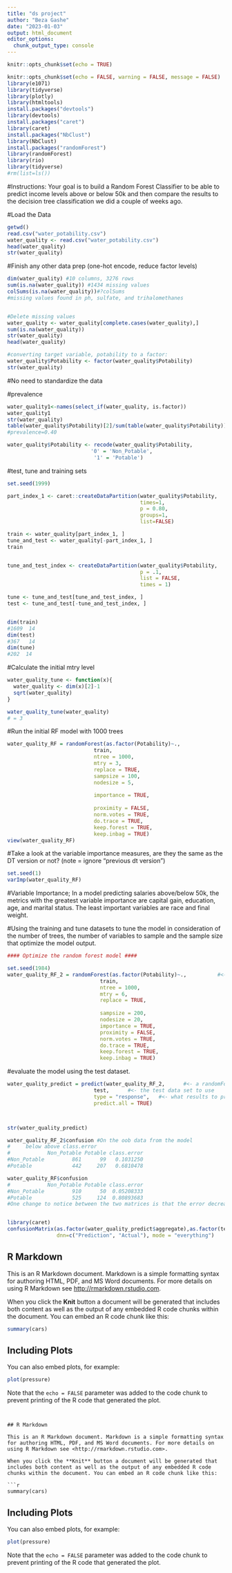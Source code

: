 ```yaml
---
title: "ds project"
author: "Beza Gashe"
date: "2023-01-03"
output: html_document
editor_options: 
  chunk_output_type: console
---
```


```r
knitr::opts_chunk$set(echo = TRUE)
```

```r
knitr::opts_chunk$set(echo = FALSE, warning = FALSE, message = FALSE)
library(e1071)
library(tidyverse)
library(plotly)
library(htmltools)
install.packages("devtools")
library(devtools)
install.packages("caret")
library(caret)
install.packages("NbClust")
library(NbClust)
install.packages("randomForest")
library(randomForest)
library(rio)
library(tidyverse)
#rm(list=ls())
```

#Instructions: Your goal is to build a Random Forest Classifier to be able to predict income levels above or below 50k and then compare the results to the decision tree classification we did a couple of weeks ago.

#Load the Data
```r
getwd()
read.csv("water_potability.csv")
water_quality <- read.csv("water_potability.csv")
head(water_quality)
str(water_quality)

```


#Finish any other data prep (one-hot encode, reduce factor levels)
```r
dim(water_quality) #10 columns, 3276 rows
sum(is.na(water_quality)) #1434 missing values
colSums(is.na(water_quality))#?colSums
#missing values found in ph, sulfate, and trihalomethanes


#Delete missing values
water_quality <- water_quality[complete.cases(water_quality),]
sum(is.na(water_quality))
str(water_quality)
head(water_quality)

#converting target variable, potability to a factor:
water_quality$Potability <- factor(water_quality$Potability)
str(water_quality)
```

#No need to standardize the data

#prevalence
```r
water_quality1<-names(select_if(water_quality, is.factor))
water_quality1
str(water_quality)
table(water_quality$Potability)[2]/sum(table(water_quality$Potability))
#prevalence=0.40

water_quality$Potability <- recode(water_quality$Potability, 
                           '0' = 'Non_Potable', 
                            '1' = 'Potable')
```


#test, tune and training sets 
```r
set.seed(1999)

part_index_1 <- caret::createDataPartition(water_quality$Potability,
                                           times=1,
                                           p = 0.80,
                                           groups=1,
                                           list=FALSE)

train <- water_quality[part_index_1, ]
tune_and_test <- water_quality[-part_index_1, ]
train


tune_and_test_index <- createDataPartition(water_quality$Potability,
                                           p = .1,
                                           list = FALSE,
                                           times = 1)

tune <- tune_and_test[tune_and_test_index, ]
test <- tune_and_test[-tune_and_test_index, ]


dim(train)
#1609  14
dim(test)
#367   14
dim(tune)
#202  14
```


#Calculate the initial mtry level 
```r
water_quality_tune <- function(x){
  water_quality <- dim(x)[2]-1
  sqrt(water_quality)
}

water_quality_tune(water_quality)
# = 3
```

#Run the initial RF model with 1000 trees
```r
water_quality_RF = randomForest(as.factor(Potability)~.,          
                            train,     
                            ntree = 1000,  
                            mtry = 3, 
                            replace = TRUE,      
                            sampsize = 100,      
                            nodesize = 5,        
                            
                            importance = TRUE,   
                           
                            proximity = FALSE, 
                            norm.votes = TRUE,
                            do.trace = TRUE,     
                            keep.forest = TRUE, 
                            keep.inbag = TRUE)  
view(water_quality_RF)
```


#Take a look at the variable importance measures, are they the same as the DT version or not? (note = ignore "previous dt version")
```r
set.seed(1)
varImp(water_quality_RF) 
```
#Variable Importance; In a model predicting salaries above/below 50k, the metrics with the greatest variable importance are capital gain, education, age, and marital status. The least important variables are race and final weight. 



#Using the training and tune datasets to tune the model in consideration of the number of trees, the number of variables to sample and the sample size that optimize the model output.
```r
#### Optimize the random forest model ####

set.seed(1984)	
water_quality_RF_2 = randomForest(as.factor(Potability)~.,          #<- 
                              train,    
                              ntree = 1000,     
                              mtry = 6,          
                              replace = TRUE,   
                             
                              sampsize = 200,    
                              nodesize = 20, 
                              importance = TRUE,  
                              proximity = FALSE, 
                              norm.votes = TRUE, 
                              do.trace = TRUE, 
                              keep.forest = TRUE, 
                              keep.inbag = TRUE) 
```


#evaluate the model using the test dataset. 
```r
water_quality_predict = predict(water_quality_RF_2,      #<- a randomForest model
                            test,      #<- the test data set to use
                            type = "response",   #<- what results to produce, see the help menu for the options
                            predict.all = TRUE)



str(water_quality_predict)

water_quality_RF_2$confusion #On the oob data from the model
#     below above class.error
#            Non_Potable Potable class.error
#Non_Potable         861      99   0.1031250
#Potable             442     207   0.6810478

water_quality_RF$confusion
#            Non_Potable Potable class.error
#Non_Potable         910      50  0.05208333
#Potable             525     124  0.80893683
#One change to notice between the two matrices is that the error decreased from 0.1 to 0.05% for non-potability. 


library(caret)
confusionMatrix(as.factor(water_quality_predict$aggregate),as.factor(test$Potability),positive = "Potable", 
                dnn=c("Prediction", "Actual"), mode = "everything")
```


## R Markdown

This is an R Markdown document. Markdown is a simple formatting syntax for authoring HTML, PDF, and MS Word documents. For more details on using R Markdown see <http://rmarkdown.rstudio.com>.

When you click the **Knit** button a document will be generated that includes both content as well as the output of any embedded R code chunks within the document. You can embed an R code chunk like this:

```r
summary(cars)
```

## Including Plots

You can also embed plots, for example:

```r
plot(pressure)
```

Note that the `echo = FALSE` parameter was added to the code chunk to prevent printing of the R code that generated the plot.

```


## R Markdown

This is an R Markdown document. Markdown is a simple formatting syntax for authoring HTML, PDF, and MS Word documents. For more details on using R Markdown see <http://rmarkdown.rstudio.com>.

When you click the **Knit** button a document will be generated that includes both content as well as the output of any embedded R code chunks within the document. You can embed an R code chunk like this:

```r
summary(cars)
```

## Including Plots

You can also embed plots, for example:

```r
plot(pressure)
```

Note that the `echo = FALSE` parameter was added to the code chunk to prevent printing of the R code that generated the plot.
